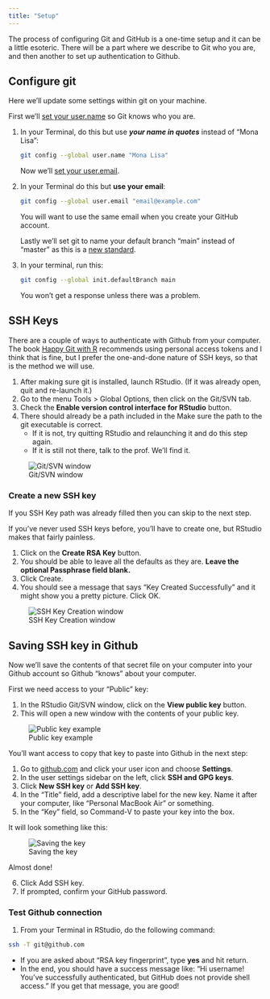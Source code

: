 ```yaml
---
title: "Setup"
---
```


The process of configuring Git and GitHub is a one-time setup and it can be a little esoteric. There will be a part where we describe to Git who you are, and then another to set up authentication to Github.

## Configure git

Here we'll update some settings within git on your machine.

First we'll [set your user.name](https://help.github.com/en/github/using-git/setting-your-username-in-git#setting-your-git-username-for-every-repository-on-your-computer) so Git knows who you are.

1. In your Terminal, do this but use _**your name in quotes**_ instead of "Mona Lisa":

    ```bash
    git config --global user.name "Mona Lisa"
    ```
    
    Now we'll [set your user.email](https://help.github.com/en/github/setting-up-and-managing-your-github-user-account/setting-your-commit-email-address#setting-your-commit-email-address-in-git).

1. In your Terminal do this but **use your email**:

    ```bash
    git config --global user.email "email@example.com"
    ```
    
    You will want to use the same email when you create your GitHub account.
    
    Lastly we'll set git to name your default branch "main" instead of "master" as this is a [new standard](https://sfconservancy.org/news/2020/jun/23/gitbranchname/).

1. In your terminal, run this:

    ```bash
    git config --global init.defaultBranch main
    ```
    
    You won't get a response unless there was a problem.


## SSH Keys

There are a couple of ways to authenticate with Github from your computer. The book [Happy Git with R](https://happygitwithr.com/https-pat) recommends using personal access tokens and I think that is fine, but I prefer the one-and-done nature of SSH keys, so that is the method we will use.

1. After making sure git is installed, launch RStudio. (If it was already open, quit and re-launch it.)
2. Go to the menu Tools > Global Options, then click on the Git/SVN tab.
3. Check the **Enable version control interface for RStudio** button.
4. There should already be a path included in the Make sure the path to the git executable is correct. 
    - If it is not, try quitting RStudio and relaunching it and do this step again.
    - If it is still not there, talk to the prof. We'll find it.

![Git/SVN window](images/git-set-ssh.png)

### Create a new SSH key

If you SSH Key path was already filled then you can skip to the next step.

If you've never used SSH keys before, you'll have to create one, but RStudio makes that fairly painless.

1. Click on the **Create RSA Key** button.
2. You should be able to leave all the defaults as they are. **Leave the optional Passphrase field blank.**
3. Click Create.
4. You should see a message that says "Key Created Successfully" and it might show you a pretty picture. Click OK.

![SSH Key Creation window](images/ssh-create-key.png)

## Saving SSH key in Github

Now we'll save the contents of that secret file on your computer into your Github account so Github "knows" about your computer.

First we need access to your "Public" key:

1. In the RStudio Git/SVN window, click on the **View public key** button.
2. This will open a new window with the contents of your public key.

![Public key example](images/ssh-public-key.png)

You'll want access to copy that key to paste into Github in the next step:

1. Go to [github.com](https://github.com/) and click your user icon and choose **Settings**.
2. In the user settings sidebar on the left, click **SSH and GPG keys**.
3. Click **New SSH key** or **Add SSH key**.
4. In the "Title" field, add a descriptive label for the new key. Name it after your computer, like "Personal MacBook Air" or something.
5. In the "Key" field, so Command-V to paste your key into the box.

It will look something like this:

![Saving the key](images/git-adding-key.png)

Almost done!

6. Click Add SSH key.
7. If prompted, confirm your GitHub password.

### Test Github connection

1. From your Terminal in RStudio, do the following command:

```bash
ssh -T git@github.com
```

- If you are asked about "RSA key fingerprint", type **yes** and hit return.
- In the end, you should have a success message like: "Hi username! You've successfully authenticated, but GitHub does not provide shell access." If you get that message, you are good!
